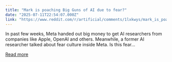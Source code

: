 ```yaml
---
title: "Mark is poaching Big Guns of AI due to fear?"
date: "2025-07-11T22:54:07.000Z"
link: "https://www.reddit.com/r/artificial/comments/1lxkwys/mark_is_poaching_big_guns_of_ai_due_to_fear/"
---
```


In past few weeks, Meta handed out big money to get AI researchers from companies like Apple, OpenAI and others. 
 Meanwhile, a former AI researcher talked about fear culture inside Meta. Is this fear...

[Read more](https://www.reddit.com/r/artificial/comments/1lxkwys/mark_is_poaching_big_guns_of_ai_due_to_fear/)
